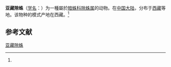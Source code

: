 {{Speciesbox
| name = 亚藏隙蛛
| status = 
| status_system = 
| image = 
| genus = Coelotes
| species = subtitanus
| authority = (Hu, 1992)<ref name='id14119'>{{cite web| url =http://www.bioinfo.cn/db05/BjdwSpecies.php?action=view&id=14119| title =亚藏隙蛛| work =《中国动物物种编目数据库》| publisher =中国科学院微生物研究所| author =中国科学院动物研究所| accessdate =2009-04-28| deadurl =yes| archiveurl =https://web.archive.org/web/20160305093023/http://www.bioinfo.cn/db05/BjdwSpecies.php?action=view&id=14119| archivedate =2016-03-05}}</ref>
}}

'''亚藏隙蛛'''（[[学名|学名]]：{{lang|la|''Coelotes subtitanus''}}）为一種屬於[[暗蛛科|暗蛛科]][[隙蛛属|隙蛛属]]的动物。在[[中国大陆|中国大陆]]，分布于[[西藏|西藏]]等地。该物种的模式产地在西藏。<ref name='id14119'/>

== 参考文献 ==
{{reflist}}

{{Wikispecies|Coelotes subtitanus}}

[[Category:隙蛛属|亚藏隙蛛]]


{{蜘蛛小作品}}